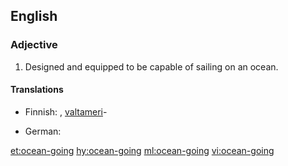 {{also|oceangoing}}
==English==

===Adjective===
{{en-adj|-}}

# {{lb|en|nautical}} Designed and equipped to be capable of sailing on an ocean.

====Translations====
{{trans-top|capable of sailing on the ocean}}
* Finnish: {{t|fi|valtamerikelpoinen}}, [[valtameri]]-
{{trans-mid}}
* German: {{t+|de|seetüchtig}}
{{trans-bottom}}

[[et:ocean-going]]
[[hy:ocean-going]]
[[ml:ocean-going]]
[[vi:ocean-going]]
